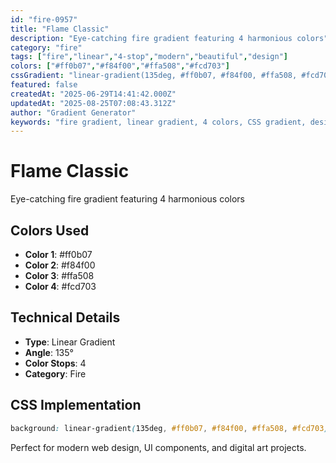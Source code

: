 ```yaml
---
id: "fire-0957"
title: "Flame Classic"
description: "Eye-catching fire gradient featuring 4 harmonious colors"
category: "fire"
tags: ["fire","linear","4-stop","modern","beautiful","design"]
colors: ["#ff0b07","#f84f00","#ffa508","#fcd703"]
cssGradient: "linear-gradient(135deg, #ff0b07, #f84f00, #ffa508, #fcd703)"
featured: false
createdAt: "2025-06-29T14:41:42.000Z"
updatedAt: "2025-08-25T07:08:43.312Z"
author: "Gradient Generator"
keywords: "fire gradient, linear gradient, 4 colors, CSS gradient, design, #ff0b07, #f84f00, #ffa508, #fcd703"
---
```


# Flame Classic

Eye-catching fire gradient featuring 4 harmonious colors

## Colors Used
- **Color 1**: #ff0b07
- **Color 2**: #f84f00
- **Color 3**: #ffa508
- **Color 4**: #fcd703

## Technical Details
- **Type**: Linear Gradient
- **Angle**: 135°
- **Color Stops**: 4
- **Category**: Fire

## CSS Implementation
```css
background: linear-gradient(135deg, #ff0b07, #f84f00, #ffa508, #fcd703);
```

Perfect for modern web design, UI components, and digital art projects.
